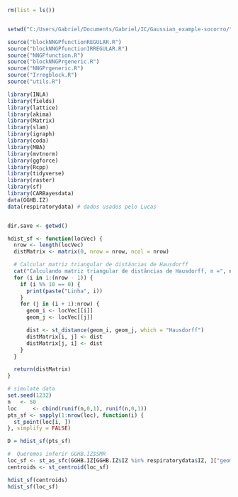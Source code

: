 

```r
rm(list = ls())


setwd("C:/Users/Gabriel/Documents/Gabriel/IC/Gaussian_example-socorro/")

source("blockNNGPfunctionREGULAR.R")
source("blockNNGPfunctionIRREGULAR.R")
source("NNGPfunction.R")
source("blockNNGPrgeneric.R")
source("NNGPrgeneric.R")
source("Irregblock.R")
source("utils.R")

library(INLA)
library(fields)
library(lattice)
library(akima)
library(Matrix)
library(slam)
library(igraph)
library(coda)
library(MBA)
library(mvtnorm)
library(ggforce)
library(Rcpp)
library(tidyverse)
library(raster)
library(sf)
library(CARBayesdata)
data(GGHB.IZ)
data(respiratorydata) # dados usados pelo Lucas


dir.save <- getwd()

```


```r
hdist_sf <- function(locVec) {
  nrow <- length(locVec)
  distMatrix <- matrix(0, nrow = nrow, ncol = nrow)

  # Calcular matriz triangular de distâncias de Hausdorff
  cat("Calculando matriz triangular de distâncias de Hausdorff, n =", nrow, "\n")
  for (i in 1:(nrow - 1)) {
    if (i %% 10 == 0) {
      print(paste("Linha", i))
    }
    for (j in (i + 1):nrow) {
      geom_i <- locVec[[i]]
      geom_j <- locVec[[j]]

      dist <- st_distance(geom_i, geom_j, which = "Hausdorff")
      distMatrix[i, j] <- dist
      distMatrix[j, i] <- dist
    }
  }

  return(distMatrix)
}
```

```r
# simulate data
set.seed(1232)
n 	<- 50
loc 	<- cbind(runif(n,0,1), runif(n,0,1))
pts_sf <- sapply(1:nrow(loc), function(i) {
  st_point(loc[i, ])
}, simplify = FALSE)

D = hdist_sf(pts_sf)
```

```r

#  Queremos inferir GGHB.IZ$SMR
loc_sf <- st_as_sfc(GGHB.IZ[GGHB.IZ$IZ %in% respiratorydata$IZ, ]["geometry"]  )
centroids <- st_centroid(loc_sf)

hdist_sf(centroids)
hdist_sf(loc_sf)
```